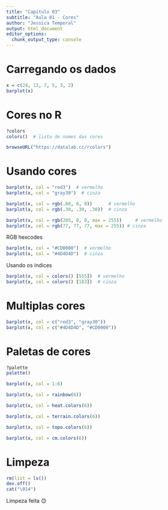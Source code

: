```yaml
---
title: "Capítulo 03"
subtitle: "Aula 01 - Cores"
author: "Jessica Temporal"
output: html_document
editor_options: 
  chunk_output_type: console
---
```


# Carregando os dados

```r
x = c(24, 13, 7, 5, 3, 2)
barplot(x)
```

# Cores no R

```r
?colors
colors()  # lista de nomes das cores
```

```r
browseURL("https://datalab.cc/rcolors")
```

# Usando cores

```r
barplot(x, col = "red3")  # vermelho
barplot(x, col = "gray30")  # cinza
```

```r
barplot(x, col = rgb(.80, 0, 0))      # vermelho
barplot(x, col = rgb(.30, .30, .30))  # cinza
```

```r
barplot(x, col = rgb(205, 0, 0, max = 255))     # vermelho
barplot(x, col = rgb(77, 77, 77, max = 255)) # cinza
```

RGB hexcodes
```r
barplot(x, col = "#CD0000")  # vermelho
barplot(x, col = "#4D4D4D")  # cinza
```

Usando os índices
```r
barplot(x, col = colors() [555])  # vermelho
barplot(x, col = colors() [183])  # cinza
```

# Multiplas cores

```r
barplot(x, col = c("red3", "gray30"))
barplot(x, col = c("#4D4D4D", "#CD0000"))
```

# Paletas de cores

```r
?palette
palette()
```

```r
barplot(x, col = 1:6)
```

```r
barplot(x, col = rainbow(6))
```

```r
barplot(x, col = heat.colors(6))
```

```r
barplot(x, col = terrain.colors(6))
```

```r
barplot(x, col = topo.colors(6))
```

```r
barplot(x, col = cm.colors(6))
```

# Limpeza

```r
rm(list = ls()) 
dev.off()
cat("\014")
```

Limpeza feita 😊
